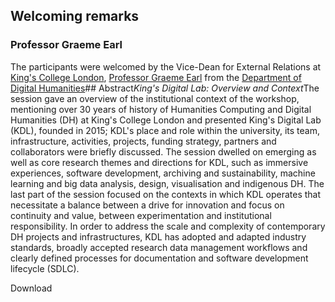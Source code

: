 ## Welcoming remarks

### Professor Graeme Earl

The participants were welcomed by the Vice-Dean for External Relations at [King's College London](https://www.kcl.ac.uk/), [Professor Graeme Earl](https://www.kcl.ac.uk/people/professor-graeme-earl) from the [Department of Digital Humanities](https://www.kcl.ac.uk/ddh)## Abstract*King's Digital Lab: Overview and Context*The session gave an overview of the institutional context of the workshop, mentioning over 30 years of history of Humanities Computing and Digital Humanities (DH) at King's College London and presented King's Digital Lab (KDL), founded in 2015; KDL's place and role within the university, its team, infrastructure, activities, projects, funding strategy, partners and collaborators were briefly discussed. The session dwelled on emerging as well as core research themes and directions for KDL, such as immersive experiences, software development, archiving and sustainability, machine learning and big data analysis, design, visualisation and indigenous DH. The last part of the session focused on the contexts in which KDL operates that necessitate a balance between a drive for innovation and focus on continuity and value, between experimentation and institutional responsibility. In order to address the scale and complexity of contemporary DH projects and infrastructures, KDL has adopted and adapted industry standards, broadly accepted research data management workflows and clearly defined processes for documentation and software development lifecycle (SDLC).

<Link link={{"discriminant":"download","value":"/assets/content/downloads/en/resources/events/madih-research-software-engineering-training/sessions/6/downloads-1-1-intro-kdl-pdf"}}>Download</Link>
